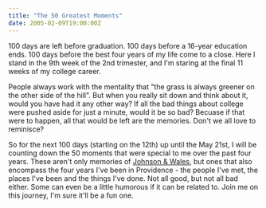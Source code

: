 ```yaml
---
title: "The 50 Greatest Moments"
date: 2005-02-09T19:00:00Z
---
```


100 days are left before graduation. 100 days before a 16-year education ends. 100 days before the best four years of my life come to a close. Here I stand in the 9th week of the 2nd trimester, and I'm staring at the final 11 weeks of my college career.

People always work with the mentality that "the grass is always greener on the other side of the hill". But when you really sit down and think about it, would you have had it any other way? If all the bad things about college were pushed aside for just a minute, would it be so bad? Becuase if that were to happen, all that would be left are the memories. Don't we all love to reminisce?

So for the next 100 days (starting on the 12th) up until the May 21st, I will be counting down the 50 moments that were special to me over the past four years. These aren't only memories of [Johnson & Wales][1], but ones that also encompass the four years I've been in Providence - the people I've met, the places I've been and the things I've done. Not all good, but not all bad either. Some can even be a little humorous if it can be related to. Join me on this journey, I'm sure it'll be a fun one.

[1]: http://www.jwu.edu
